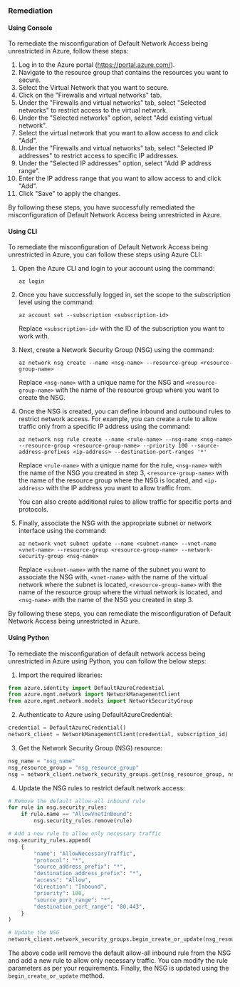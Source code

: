 ### Remediation

#### Using Console

To remediate the misconfiguration of Default Network Access being unrestricted in Azure, follow these steps:

1. Log in to the Azure portal (https://portal.azure.com/).
2. Navigate to the resource group that contains the resources you want to secure.
3. Select the Virtual Network that you want to secure.
4. Click on the "Firewalls and virtual networks" tab.
5. Under the "Firewalls and virtual networks" tab, select "Selected networks" to restrict access to the virtual network.
6. Under the "Selected networks" option, select "Add existing virtual network".
7. Select the virtual network that you want to allow access to and click "Add".
8. Under the "Firewalls and virtual networks" tab, select "Selected IP addresses" to restrict access to specific IP addresses.
9. Under the "Selected IP addresses" option, select "Add IP address range".
10. Enter the IP address range that you want to allow access to and click "Add".
11. Click "Save" to apply the changes.

By following these steps, you have successfully remediated the misconfiguration of Default Network Access being unrestricted in Azure.

#### Using CLI

To remediate the misconfiguration of Default Network Access being unrestricted in Azure, you can follow these steps using Azure CLI:

1. Open the Azure CLI and login to your account using the command:

   ```
   az login
   ```

2. Once you have successfully logged in, set the scope to the subscription level using the command:

   ```
   az account set --subscription <subscription-id>
   ```

   Replace `<subscription-id>` with the ID of the subscription you want to work with.

3. Next, create a Network Security Group (NSG) using the command:

   ```
   az network nsg create --name <nsg-name> --resource-group <resource-group-name>
   ```

   Replace `<nsg-name>` with a unique name for the NSG and `<resource-group-name>` with the name of the resource group where you want to create the NSG.

4. Once the NSG is created, you can define inbound and outbound rules to restrict network access. For example, you can create a rule to allow traffic only from a specific IP address using the command:

   ```
   az network nsg rule create --name <rule-name> --nsg-name <nsg-name> --resource-group <resource-group-name> --priority 100 --source-address-prefixes <ip-address> --destination-port-ranges '*'
   ```

   Replace `<rule-name>` with a unique name for the rule, `<nsg-name>` with the name of the NSG you created in step 3, `<resource-group-name>` with the name of the resource group where the NSG is located, and `<ip-address>` with the IP address you want to allow traffic from.

   You can also create additional rules to allow traffic for specific ports and protocols.

5. Finally, associate the NSG with the appropriate subnet or network interface using the command:

   ```
   az network vnet subnet update --name <subnet-name> --vnet-name <vnet-name> --resource-group <resource-group-name> --network-security-group <nsg-name>
   ```

   Replace `<subnet-name>` with the name of the subnet you want to associate the NSG with, `<vnet-name>` with the name of the virtual network where the subnet is located, `<resource-group-name>` with the name of the resource group where the virtual network is located, and `<nsg-name>` with the name of the NSG you created in step 3.

By following these steps, you can remediate the misconfiguration of Default Network Access being unrestricted in Azure.

#### Using Python

To remediate the misconfiguration of default network access being unrestricted in Azure using Python, you can follow the below steps:

1. Import the required libraries:

```python
from azure.identity import DefaultAzureCredential
from azure.mgmt.network import NetworkManagementClient
from azure.mgmt.network.models import NetworkSecurityGroup
```

2. Authenticate to Azure using DefaultAzureCredential:

```python
credential = DefaultAzureCredential()
network_client = NetworkManagementClient(credential, subscription_id)
```

3. Get the Network Security Group (NSG) resource:

```python
nsg_name = "nsg_name"
nsg_resource_group = "nsg_resource_group"
nsg = network_client.network_security_groups.get(nsg_resource_group, nsg_name)
```

4. Update the NSG rules to restrict default network access:

```python
# Remove the default allow-all inbound rule
for rule in nsg.security_rules:
    if rule.name == "AllowVnetInBound":
        nsg.security_rules.remove(rule)

# Add a new rule to allow only necessary traffic
nsg.security_rules.append(
    {
        "name": "AllowNecessaryTraffic",
        "protocol": "*",
        "source_address_prefix": "*",
        "destination_address_prefix": "*",
        "access": "Allow",
        "direction": "Inbound",
        "priority": 100,
        "source_port_range": "*",
        "destination_port_range": "80,443",
    }
)

# Update the NSG
network_client.network_security_groups.begin_create_or_update(nsg_resource_group, nsg_name, nsg)
```

The above code will remove the default allow-all inbound rule from the NSG and add a new rule to allow only necessary traffic. You can modify the rule parameters as per your requirements. Finally, the NSG is updated using the `begin_create_or_update` method.

